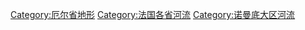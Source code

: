 [[Category:厄尔省地形|Category:厄尔省地形]]
[[Category:法国各省河流|Category:法国各省河流]]
[[Category:诺曼底大区河流|Category:诺曼底大区河流]]